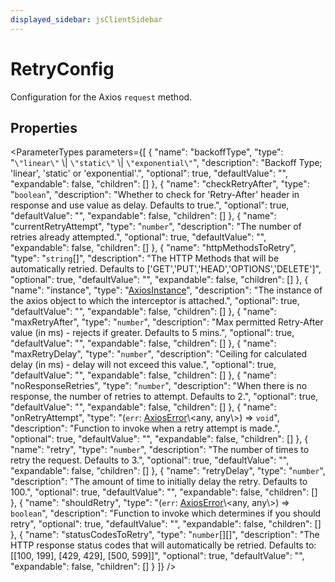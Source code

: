 ```yaml
---
displayed_sidebar: jsClientSidebar
---
```



# RetryConfig

Configuration for the Axios `request` method.

## Properties

<ParameterTypes parameters={[
  {
    "name": "backoffType",
    "type": "``\"linear\"`` \\| ``\"static\"`` \\| ``\"exponential\"``",
    "description": "Backoff Type; 'linear', 'static' or 'exponential'.",
    "optional": true,
    "defaultValue": "",
    "expandable": false,
    "children": []
  },
  {
    "name": "checkRetryAfter",
    "type": "`boolean`",
    "description": "Whether to check for 'Retry-After' header in response and use value as delay. Defaults to true.",
    "optional": true,
    "defaultValue": "",
    "expandable": false,
    "children": []
  },
  {
    "name": "currentRetryAttempt",
    "type": "`number`",
    "description": "The number of retries already attempted.",
    "optional": true,
    "defaultValue": "",
    "expandable": false,
    "children": []
  },
  {
    "name": "httpMethodsToRetry",
    "type": "`string`[]",
    "description": "The HTTP Methods that will be automatically retried. Defaults to ['GET','PUT','HEAD','OPTIONS','DELETE']",
    "optional": true,
    "defaultValue": "",
    "expandable": false,
    "children": []
  },
  {
    "name": "instance",
    "type": "[AxiosInstance](internal.AxiosInstance.mdx)",
    "description": "The instance of the axios object to which the interceptor is attached.",
    "optional": true,
    "defaultValue": "",
    "expandable": false,
    "children": []
  },
  {
    "name": "maxRetryAfter",
    "type": "`number`",
    "description": "Max permitted Retry-After value (in ms) - rejects if greater. Defaults to 5 mins.",
    "optional": true,
    "defaultValue": "",
    "expandable": false,
    "children": []
  },
  {
    "name": "maxRetryDelay",
    "type": "`number`",
    "description": "Ceiling for calculated delay (in ms) - delay will not exceed this value.",
    "optional": true,
    "defaultValue": "",
    "expandable": false,
    "children": []
  },
  {
    "name": "noResponseRetries",
    "type": "`number`",
    "description": "When there is no response, the number of retries to attempt. Defaults to 2.",
    "optional": true,
    "defaultValue": "",
    "expandable": false,
    "children": []
  },
  {
    "name": "onRetryAttempt",
    "type": "(`err`: [AxiosError](internal.AxiosError.mdx)\\&#60;any, any\\&#62;) => `void`",
    "description": "Function to invoke when a retry attempt is made.",
    "optional": true,
    "defaultValue": "",
    "expandable": false,
    "children": []
  },
  {
    "name": "retry",
    "type": "`number`",
    "description": "The number of times to retry the request. Defaults to 3.",
    "optional": true,
    "defaultValue": "",
    "expandable": false,
    "children": []
  },
  {
    "name": "retryDelay",
    "type": "`number`",
    "description": "The amount of time to initially delay the retry. Defaults to 100.",
    "optional": true,
    "defaultValue": "",
    "expandable": false,
    "children": []
  },
  {
    "name": "shouldRetry",
    "type": "(`err`: [AxiosError](internal.AxiosError.mdx)\\&#60;any, any\\&#62;) => `boolean`",
    "description": "Function to invoke which determines if you should retry",
    "optional": true,
    "defaultValue": "",
    "expandable": false,
    "children": []
  },
  {
    "name": "statusCodesToRetry",
    "type": "`number`[][]",
    "description": "The HTTP response status codes that will automatically be retried. Defaults to: [[100, 199], [429, 429], [500, 599]]",
    "optional": true,
    "defaultValue": "",
    "expandable": false,
    "children": []
  }
]} />
